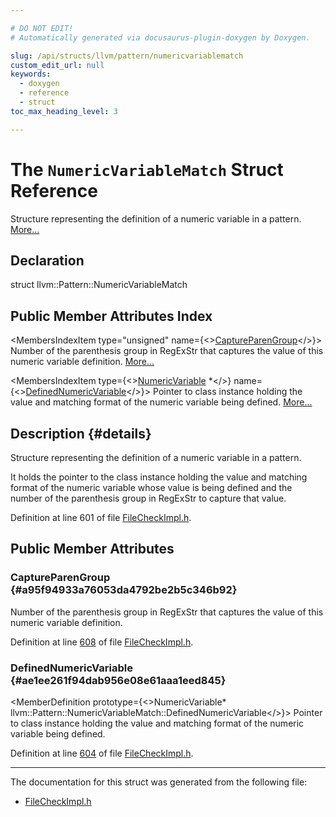 ```yaml
---

# DO NOT EDIT!
# Automatically generated via docusaurus-plugin-doxygen by Doxygen.

slug: /api/structs/llvm/pattern/numericvariablematch
custom_edit_url: null
keywords:
  - doxygen
  - reference
  - struct
toc_max_heading_level: 3

---
```





# The `NumericVariableMatch` Struct Reference

<DoxygenPage pluginConfig={pluginConfig}>

Structure representing the definition of a numeric variable in a pattern. <a href="#details">More...</a>

## Declaration

<CodeBlock>struct llvm::Pattern::NumericVariableMatch</CodeBlock>

## Public Member Attributes Index

<MembersIndex>

<MembersIndexItem
  type="unsigned"
  name={<><a href="#a95f94933a76053da4792be2b5c346b92">CaptureParenGroup</a></>}>
Number of the parenthesis group in RegExStr that captures the value of this numeric variable definition. <a href="#a95f94933a76053da4792be2b5c346b92">More...</a>
</MembersIndexItem>

<MembersIndexItem
  type={<><a href="/docs/api/classes/llvm/numericvariable">NumericVariable</a> &#42;</>}
  name={<><a href="#ae1ee261f94dab956e08e61aaa1eed845">DefinedNumericVariable</a></>}>
Pointer to class instance holding the value and matching format of the numeric variable being defined. <a href="#ae1ee261f94dab956e08e61aaa1eed845">More...</a>
</MembersIndexItem>

</MembersIndex>

## Description {#details}

Structure representing the definition of a numeric variable in a pattern.

It holds the pointer to the class instance holding the value and matching format of the numeric variable whose value is being defined and the number of the parenthesis group in RegExStr to capture that value.

Definition at line 601 of file <a href="/docs/api/files/lib/lib/filecheck/filecheckimpl-h">FileCheckImpl.h</a>.

<SectionDefinition>

## Public Member Attributes

### CaptureParenGroup {#a95f94933a76053da4792be2b5c346b92}

<MemberDefinition
  prototype="unsigned llvm::Pattern::NumericVariableMatch::CaptureParenGroup">
Number of the parenthesis group in RegExStr that captures the value of this numeric variable definition.

Definition at line <a href="/docs/api/files/lib/lib/filecheck/filecheckimpl-h/#l00608">608</a> of file <a href="/docs/api/files/lib/lib/filecheck/filecheckimpl-h">FileCheckImpl.h</a>.
</MemberDefinition>

### DefinedNumericVariable {#ae1ee261f94dab956e08e61aaa1eed845}

<MemberDefinition
  prototype={<>NumericVariable&#42; llvm::Pattern::NumericVariableMatch::DefinedNumericVariable</>}>
Pointer to class instance holding the value and matching format of the numeric variable being defined.

Definition at line <a href="/docs/api/files/lib/lib/filecheck/filecheckimpl-h/#l00604">604</a> of file <a href="/docs/api/files/lib/lib/filecheck/filecheckimpl-h">FileCheckImpl.h</a>.
</MemberDefinition>

</SectionDefinition>

<hr/>

The documentation for this struct was generated from the following file:

<ul>
<li><a href="/docs/api/files/lib/lib/filecheck/filecheckimpl-h">FileCheckImpl.h</a></li>
</ul>

</DoxygenPage>
